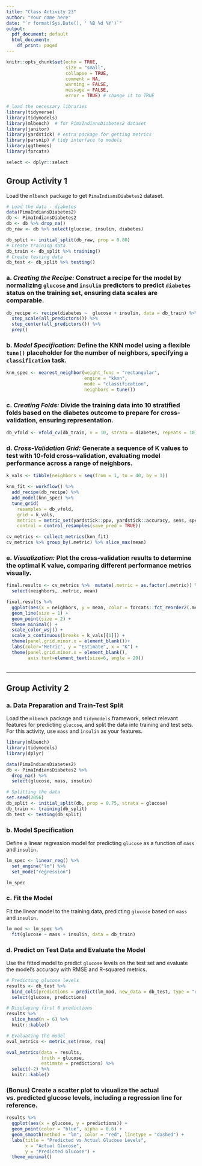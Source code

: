 ```yaml
---
title: "Class Activity 23"
author: "Your name here"
date: "`r format(Sys.Date(), ' %B %d %Y')`"
output:
  pdf_document: default
  html_document:
    df_print: paged
---
```


```r
knitr::opts_chunk$set(echo = TRUE, 
                      size = "small", 
                      collapse = TRUE, 
                      comment = NA, 
                      warning = FALSE, 
                      message = FALSE,
                      error = TRUE) # change it to TRUE

# load the necessary libraries
library(tidyverse) 
library(tidymodels)
library(mlbench)  # for PimaIndiansDiabetes2 dataset
library(janitor)
library(yardstick) # extra package for getting metrics
library(parsnip) # tidy interface to models
library(ggthemes)
library(forcats)

select <- dplyr::select
```

## Group Activity 1

Load the `mlbench` package to get `PimaIndiansDiabetes2` dataset.

```r
# Load the data - diabetes
data(PimaIndiansDiabetes2)
db <- PimaIndiansDiabetes2
db <- db %>% drop_na() 
db_raw <- db %>% select(glucose, insulin, diabetes)

db_split <- initial_split(db_raw, prop = 0.80)
# Create training data
db_train <- db_split %>% training()
# Create testing data
db_test <- db_split %>% testing()

```

### a. *Creating the Recipe:* Construct a recipe for the model by normalizing `glucose` and `insulin` predictors to predict `diabetes` status on the training set, ensuring data scales are comparable.

```r
db_recipe <- recipe(diabetes ~  glucose + insulin, data = db_train) %>%
  step_scale(all_predictors()) %>%
  step_center(all_predictors()) %>% 
  prep()
```


### b. *Model Specification:* Define the KNN model using a flexible `tune()` placeholder for the number of neighbors, specifying a `classification` task.

```r
knn_spec <- nearest_neighbor(weight_func = "rectangular", 
                             engine = "kknn",
                             mode = "classification",
                             neighbors = tune())
```


### c. *Creating Folds:* Divide the training data into 10 stratified folds based on the diabetes outcome to prepare for cross-validation, ensuring representation.

```r
db_vfold <- vfold_cv(db_train, v = 10, strata = diabetes, repeats = 10)
```

### d. *Cross-Validation Grid:* Generate a sequence of K values to test with 10-fold cross-validation, evaluating model performance across a range of neighbors.

```r
k_vals <- tibble(neighbors = seq(from = 1, to = 40, by = 1))
```


```r
knn_fit <- workflow() %>%
  add_recipe(db_recipe) %>%
  add_model(knn_spec) %>%
  tune_grid(
    resamples = db_vfold, 
    grid = k_vals,
    metrics = metric_set(yardstick::ppv, yardstick::accuracy, sens, spec),
    control = control_resamples(save_pred = TRUE))
```


```r
cv_metrics <- collect_metrics(knn_fit) 
cv_metrics %>% group_by(.metric) %>% slice_max(mean) 

```


### e. *Visualization:* Plot the cross-validation results to determine the optimal K value, comparing different performance metrics visually.

```r
final.results <- cv_metrics %>%  mutate(.metric = as.factor(.metric)) %>%
  select(neighbors, .metric, mean)

final.results %>%
  ggplot(aes(x = neighbors, y = mean, color = forcats::fct_reorder2(.metric, neighbors, mean))) +
  geom_line(size = 1) +
  geom_point(size = 2) +
  theme_minimal() +
  scale_color_wsj() + 
  scale_x_continuous(breaks = k_vals[[1]]) +
  theme(panel.grid.minor.x = element_blank())+
  labs(color='Metric', y = "Estimate", x = "K") +
  theme(panel.grid.minor.x = element_blank(),
        axis.text=element_text(size=6, angle = 20))
  
```


---------------------------------------------------------

## Group Activity 2


### a. Data Preparation and Train-Test Split

Load the `mlbench` package and `tidymodels` framework, select relevant features for predicting `glucose`, and split the data into training and test sets. For this activity, use `mass` and `insulin` as your features.

```r
library(mlbench)
library(tidymodels)
library(dplyr)

data(PimaIndiansDiabetes2)
db <- PimaIndiansDiabetes2 %>% 
  drop_na() %>%
  select(glucose, mass, insulin)

# Splitting the data
set.seed(2056)
db_split <- initial_split(db, prop = 0.75, strata = glucose)
db_train <- training(db_split)
db_test <- testing(db_split)
```


### b. Model Specification

Define a linear regression model for predicting `glucose` as a function of `mass` and `insulin.`

```r
lm_spec <- linear_reg() %>%
  set_engine("lm") %>%
  set_mode("regression")

lm_spec
```


### c. Fit the Model

Fit the linear model to the training data, predicting `glucose` based on `mass` and `insulin.`

```r
lm_mod <- lm_spec %>%
  fit(glucose ~ mass + insulin, data = db_train)
```


### d. Predict on Test Data and Evaluate the Model

Use the fitted model to predict `glucose` levels on the test set and evaluate the model's accuracy with RMSE and R-squared metrics.

```r
# Predicting glucose levels
results <- db_test %>%
  bind_cols(predictions = predict(lm_mod, new_data = db_test, type = "raw")) %>%
  select(glucose, predictions)

# Displaying first 6 predictions
results %>%
  slice_head(n = 6) %>%
  knitr::kable()

# Evaluating the model
eval_metrics <- metric_set(rmse, rsq)

eval_metrics(data = results,
             truth = glucose,
             estimate = predictions) %>%
  select(-2) %>%
  knitr::kable()
```


### (Bonus) Create a scatter plot to visualize the actual vs. predicted glucose levels, including a regression line for reference.

```r
results %>%
  ggplot(aes(x = glucose, y = predictions)) +
  geom_point(color = "blue", alpha = 0.6) +
  geom_smooth(method = "lm", color = "red", linetype = "dashed") +
  labs(title = "Predicted vs Actual Glucose Levels",
       x = "Actual Glucose",
       y = "Predicted Glucose") +
  theme_minimal()
```

